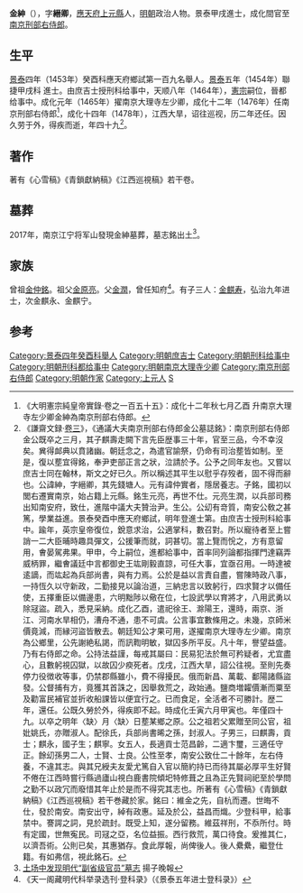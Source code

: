 {{明清人物信息框
| 姓名 = 金紳
| 原名 =
| 圖片名稱= 
| 圖片大小 =
| 圖片說明 = 
| 最高職務 = 通議大夫南京刑部右侍郎
| 國家 = 大明 
| 爵位 =
| 籍貫 = [[應天府|應天府]][[上元縣|上元縣]]官籍
| 族裔 = 
| 字號 = 字縉卿
| 諡號 =
| 出生日期 = 宣德九年（1434年）
| 出生地點 = <!---應天府上元縣--->
| 逝世日期 = 成化十八年（1482年）六月丙辰
| 逝世地點 =
| 墓葬 =
| 配偶 = 
| 親屬 = 
| 出身 =
* 景泰五年甲戌科同進士出身
| 經歷 =
| 著作 =  
}}
'''金紳'''（{{bd|1434年||1482年||J}}），字'''縉卿'''，[[應天府|應天府]][[上元縣|上元縣]]人，[[明朝|明朝]]政治人物。景泰甲戌進士，成化間官至[[南京|南京]][[刑部右侍郎|刑部右侍郎]]。

==生平==
[[景泰|景泰]]四年（1453年）癸酉科應天府鄉試第一百九名舉人。[[景泰|景泰]]五年（1454年）聯捷甲戌科<!---[[會試|會試]]，得[[貢士|貢士]]第三百二十二名。[[殿試|殿試]]登[[進士|進士]]第三甲第一百五十七名--->進士。由庶吉士授刑科给事中，天顺八年（1464年），[[明宪宗|憲宗]]嗣位，晉都给事中。成化元年（1465年）擢南京大理寺左少卿，成化十二年（1476年）任南京刑部右侍郎<ref>《大明憲宗純皇帝實錄·卷之一百五十五》：成化十二年秋七月乙酉 升南京大理寺左少卿金紳為南京刑部右侍郎。</ref>，成化十四年（1478年），江西大旱，诏往巡视，历二年还任。因久劳于外，得疾而逝，年四十九<ref>《謙齋文録·[[s:謙齋文録_(四庫全書本)/卷3|卷三]]》，《通議大夫南京刑部右侍郎金公墓誌銘》：南京刑部右侍郎金公既卒之三月，其子麒壽走闕下言先臣歴事三十年，官至三品，今不幸沒矣。兾得䘏典以賁諸幽。朝廷念之，為遣官諭祭，仍命有司治塟皆如制。至是，復以塟宜得銘，奉尹吏部正言之狀，泣請於予。公予之同年友也。又嘗以庶吉士同在翰林，斯文之好已久。所以稱述其平生以慰乎存歿者，固不得而辭也。公諱紳，字縉卿，其先錢塘人。元有諱仲實者，隱居養志。子銘，國初以閭右遷實南京，始占籍上元縣。銘生元亮，再世不仕。元亮生潤，以兵部司務出知南安府，致仕，進階中議大夫贊治尹。生公。公㓜有竒質，南安公敎之甚篤，學業益進。景泰癸酉中應天府鄉試，明年登進士第。由庶吉士授刑科給事中。踰年，英宗皇帝復位，銳意求治，公適掌科，數召對。所以寵待者至上嘗誚一二大臣晡時趣具彈文，公援筆而就，詞甚切。當上覽而恱之，方有意留用，㑹晏駕弗果。甲申，今上嗣位，進都給事中，首率同列論都指揮門達竊弄威柄罪，繼㑹議廷中言都御史王竑剛毅直諒，可任大事，宜亟召用。一時達被逺謫，而竑起為兵部尚書，與有力焉。公於是益以言責自盡，嘗陳時政八事，一持恆久以守新政，二勤接見以論治道，三納忠言以致躬行，四求賢才以備任使，五擇重臣以備邊患，六明黜陟以儆在位，七設武學以育將才，八用武勇以除冦盜。疏入，悉見采納。成化乙酉，遣祀徐王、滁陽王，還時，兩京、浙江、河南水旱相仍，漕舟不通，患不可虞。公言事宜數條用之。未幾，京師米價竟減，而縁河盜皆散去。朝廷知公才果可用，遂擢南京大理寺左少卿。南京為公鄉里，公先謝絶私謁，而訊鞫明敏，獄囚多所平反。凡十年，譽望益盛。乃有右侍郎之命。公持法益謹，每戒其屬曰：民易犯法於無可矜疑者，尤宜盡心，且數躬視囚獄，以故囚少瘐死者。戊戌，江西大旱，詔公往視。至則先奏停力役徴收等事，仍禁郡縣雖小，費不得擾民。俄而新昌、萬載、鄱陽諸縣盜發。公督捕有方，竟獲其首誅之，因舉救荒之，政始通。鹽商増糶價漸而粟至及勸富民補官並折收船課皆以便宜行之。已而食足，全活者不可勝計。歴二年，還任。公既久勞於外，得疾即不起。時成化壬寅六月甲寅也。年僅四十九。以卒之明年〈缺〉月〈缺〉日塟某鄉之原。公之祖若父累贈至同公官，祖妣姚氏，亦贈淑人。配徐氏，兵部尚書晞之孫，封淑人。子男三，曰麒壽，貢士；麒永，國子生；麒寧。女五人，長適貢士范昌齡，二適卞璽，三適任守正。餘㓜孫男二人，士賢、士良。公性至孝，南安公致仕二十餘年，左右侍養，不違其志。與其兄綬夫友愛尤篤自入官以簡約持已而待其屬必厚平生好賢不倦在江西時嘗行縣過廬山視白鹿書院傾圯特修葺之且為正先賢祠祀至於學問之勤不以政冗而廢惜其年止於是而不得究其志也。所著有《心雪稿》《青鎖獻納稿》《江西巡視稿》若干巻藏於家。銘曰：維金之先，自杭而遷。世晦不仕，發於南安。南安出守，綽有政惠。延及於公，益昌而熾。少登科甲，給事禁中。謇諤之詞，見於疏封。既受上知，遂分留務。維茲祥刑，不忝所付。時有定國，世無寃民。司冦之亞，名位益振。西行救荒，萬口待食。爰推其仁，以濟吾術。公則已矣，其惠猶存。食此厚報，尚俾後人。後人纍纍，繼登仕籍。有如弗信，視此銘石。</ref>。

==著作==
著有《心雪稿》《青鎖獻納稿》《江西巡視稿》若干卷。

==墓葬==
2017年，南京江宁将军山發現金紳墓葬，墓志銘出土<ref>[http://www.xinhuanet.com/local/2017-04/20/c_129555520.htm 土场中发现明代“副省级官员”墓志] 揚子晚報</ref>。

==家族==
曾祖[[金仲銘|金仲銘]]。祖父[[金原亮|金原亮]]。父[[金潤|金潤]]，曾任知府<ref>《天一阁藏明代科举录选刊·登科录》（《景泰五年进士登科录》）</ref>。有子三人：[[金麒寿|金麒寿]]，弘治九年进士，次金麒永、金麒宁。

==参考==
{{reflist}}

{{景泰五年甲戌科殿試金榜}}
{{DEFAULTSORT:Jin金}}
[[Category:景泰四年癸酉科舉人|Category:景泰四年癸酉科舉人]]
[[Category:明朝庶吉士|Category:明朝庶吉士]]
[[Category:明朝刑科给事中|Category:明朝刑科给事中]]
[[Category:明朝刑科都给事中|Category:明朝刑科都给事中]]
[[Category:明朝南京大理寺少卿|Category:明朝南京大理寺少卿]]
[[Category:南京刑部右侍郎|Category:南京刑部右侍郎]]
[[Category:明朝作家|Category:明朝作家]]
[[Category:上元人|Category:上元人]]
[[Category:金姓|S]]